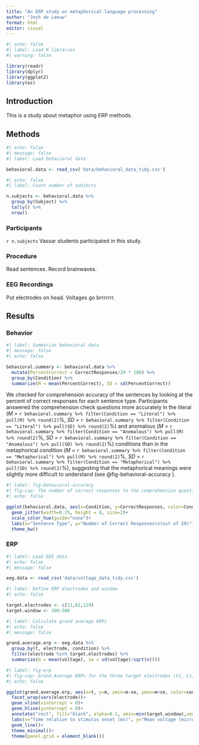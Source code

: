 ```yaml
---
title: "An ERP study on metaphorical language processing"
author: "Josh de Leeuw"
format: html
editor: visual
---
```


```r
#| echo: false
#| label: Load R libraries
#| warning: false

library(readr)
library(dplyr)
library(ggplot2)
library(ez)

```

## Introduction

This is a study about metaphor using ERP methods.

## Methods

```r
#| echo: false
#| message: false
#| label: Load behavioral data

behavioral.data <- read_csv('data/behavioral_data_tidy.csv')

```

```r
#| echo: false
#| label: Count number of subjects

n.subjects <- behavioral.data %>% 
  group_by(Subject) %>% 
  tally() %>% 
  nrow()
```

### Participants

`r n.subjects` Vassar students participated in this study.

### Procedure

Read sentences. Record brainwaves.

### EEG Recordings

Put electrodes on head. Voltages go brrrrrrr.

## Results

### Behavior

```r
#| label: Summarize behavioral data
#| message: false
#| echo: false

behavioral.summary <- behavioral.data %>%
  mutate(PercentCorrect = CorrectResponses/29 * 100) %>%
  group_by(Condition) %>%
  summarize(M = mean(PercentCorrect), SD = sd(PercentCorrect))

```

We checked for comprehension accuracy of the sentences by looking at the percent of correct responses for each sentence type. Participants answered the comprehension check questions more accurately in the literal (*M* = `r behavioral.summary %>% filter(Condition == "Literal") %>% pull(M) %>% round(2)`%, *SD* = `r behavioral.summary %>% filter(Condition == "Literal") %>% pull(SD) %>% round(2)`%) and anomalous (*M* = `r behavioral.summary %>% filter(Condition == "Anomalous") %>% pull(M) %>% round(2)`%, *SD* = `r behavioral.summary %>% filter(Condition == "Anomalous") %>% pull(SD) %>% round(2)`%) conditions than in the metaphorical condition (*M* = `r behavioral.summary %>% filter(Condition == "Metaphorical") %>% pull(M) %>% round(2)`%, *SD* = `r behavioral.summary %>% filter(Condition == "Metaphorical") %>% pull(SD) %>% round(2)`%), suggesting that the metaphorical meanings were slightly more difficult to understand (see @fig-behavioral-accuracy ).

```r
#| label: fig-behavioral-accuracy
#| fig-cap: The number of correct responses to the comprehension questions was slightly lower for metaphorical sentences.
#| echo: false

ggplot(behavioral.data, aes(x=Condition, y=CorrectResponses, color=Condition))+
  geom_jitter(width=0.25, height = 0, size=2)+
  scale_color_hue(guide="none")+
  labs(x="Sentence Type", y="Number of Correct Responses\n(out of 29)")+
  theme_bw()
```

### ERP

```r
#| label: Load EEG data
#| echo: false
#| message: false

eeg.data <- read_csv('data/voltage_data_tidy.csv')
```

```r
#| label: Define ERP electrodes and window
#| echo: false

target.electrodes <- c(11,62,129)
target.window <- 300:500
```

```r
#| label: Calculate grand average ERPs
#| echo: false
#| message: false

grand.average.erp <- eeg.data %>%
  group_by(t, electrode, condition) %>%
  filter(electrode %in% target.electrodes) %>%
  summarize(m = mean(voltage), se = sd(voltage)/sqrt(n()))
```

```r
#| label: fig-erp
#| fig-cap: Grand Average ERPs for the three target electrodes (Fz, Cz, Pz). The shaded window represents the target time window for our analysis of the N4 ERP component.
#| echo: false

ggplot(grand.average.erp, aes(x=t, y=m, ymin=m-se, ymax=m+se, color=condition, fill=condition))+
  facet_wrap(vars(electrode))+
  geom_vline(xintercept = 0)+
  geom_hline(yintercept = 0)+
  annotate("rect", fill="black", alpha=0.1, xmin=min(target.window),xmax=max(target.window), ymin=-5, ymax=5)+
  labs(x="Time relative to stimulus onset (ms)", y="Mean voltage (microvolts)")+
  geom_line()+
  theme_minimal()+
  theme(panel.grid = element_blank())

```
